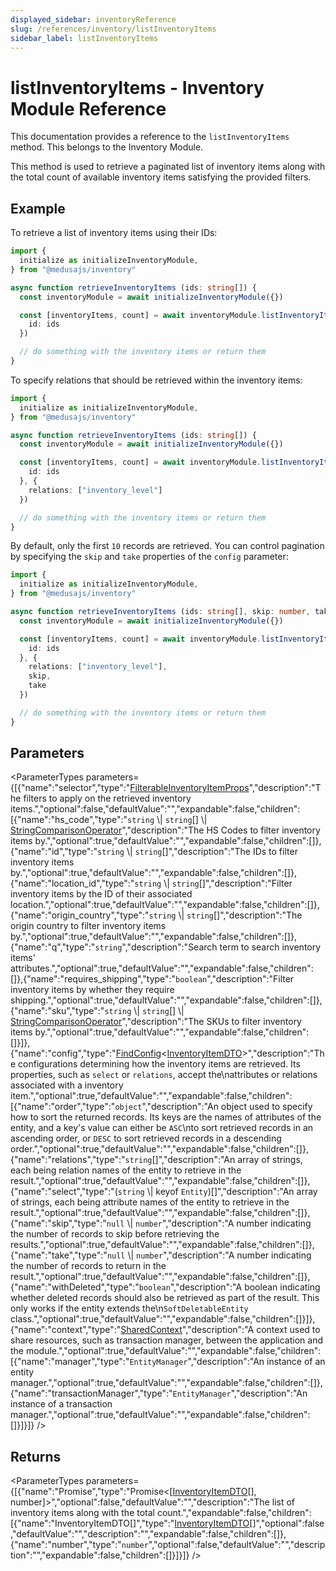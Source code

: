 ```yaml
---
displayed_sidebar: inventoryReference
slug: /references/inventory/listInventoryItems
sidebar_label: listInventoryItems
---
```



# listInventoryItems - Inventory Module Reference

This documentation provides a reference to the `listInventoryItems` method. This belongs to the Inventory Module.

This method is used to retrieve a paginated list of inventory items along with the total count of available inventory items satisfying the provided filters.

## Example

To retrieve a list of inventory items using their IDs:

```ts
import { 
  initialize as initializeInventoryModule,
} from "@medusajs/inventory"

async function retrieveInventoryItems (ids: string[]) {
  const inventoryModule = await initializeInventoryModule({})

  const [inventoryItems, count] = await inventoryModule.listInventoryItems({
    id: ids
  })

  // do something with the inventory items or return them
}
```

To specify relations that should be retrieved within the inventory items:

```ts
import { 
  initialize as initializeInventoryModule,
} from "@medusajs/inventory"

async function retrieveInventoryItems (ids: string[]) {
  const inventoryModule = await initializeInventoryModule({})

  const [inventoryItems, count] = await inventoryModule.listInventoryItems({
    id: ids
  }, {
    relations: ["inventory_level"]
  })

  // do something with the inventory items or return them
}
```

By default, only the first `10` records are retrieved. You can control pagination by specifying the `skip` and `take` properties of the `config` parameter:

```ts
import { 
  initialize as initializeInventoryModule,
} from "@medusajs/inventory"

async function retrieveInventoryItems (ids: string[], skip: number, take: number) {
  const inventoryModule = await initializeInventoryModule({})

  const [inventoryItems, count] = await inventoryModule.listInventoryItems({
    id: ids
  }, {
    relations: ["inventory_level"],
    skip,
    take
  })

  // do something with the inventory items or return them
}
```

## Parameters

<ParameterTypes parameters={[{"name":"selector","type":"[FilterableInventoryItemProps](../../interfaces/inventory.FilterableInventoryItemProps.mdx)","description":"The filters to apply on the retrieved inventory items.","optional":false,"defaultValue":"","expandable":false,"children":[{"name":"hs_code","type":"`string` \\| `string`[] \\| [StringComparisonOperator](../../interfaces/inventory.StringComparisonOperator.mdx)","description":"The HS Codes to filter inventory items by.","optional":true,"defaultValue":"","expandable":false,"children":[]},{"name":"id","type":"`string` \\| `string`[]","description":"The IDs to filter inventory items by.","optional":true,"defaultValue":"","expandable":false,"children":[]},{"name":"location_id","type":"`string` \\| `string`[]","description":"Filter inventory items by the ID of their associated location.","optional":true,"defaultValue":"","expandable":false,"children":[]},{"name":"origin_country","type":"`string` \\| `string`[]","description":"The origin country to filter inventory items by.","optional":true,"defaultValue":"","expandable":false,"children":[]},{"name":"q","type":"`string`","description":"Search term to search inventory items' attributes.","optional":true,"defaultValue":"","expandable":false,"children":[]},{"name":"requires_shipping","type":"`boolean`","description":"Filter inventory items by whether they require shipping.","optional":true,"defaultValue":"","expandable":false,"children":[]},{"name":"sku","type":"`string` \\| `string`[] \\| [StringComparisonOperator](../../interfaces/inventory.StringComparisonOperator.mdx)","description":"The SKUs to filter inventory items by.","optional":true,"defaultValue":"","expandable":false,"children":[]}]},{"name":"config","type":"[FindConfig](../../interfaces/inventory.FindConfig.mdx)&#60;[InventoryItemDTO](../../types/inventory.InventoryItemDTO.mdx)&#62;","description":"The configurations determining how the inventory items are retrieved. Its properties, such as `select` or `relations`, accept the\nattributes or relations associated with a inventory item.","optional":true,"defaultValue":"","expandable":false,"children":[{"name":"order","type":"`object`","description":"An object used to specify how to sort the returned records. Its keys are the names of attributes of the entity, and a key's value can either be `ASC`\nto sort retrieved records in an ascending order, or `DESC` to sort retrieved records in a descending order.","optional":true,"defaultValue":"","expandable":false,"children":[]},{"name":"relations","type":"`string`[]","description":"An array of strings, each being relation names of the entity to retrieve in the result.","optional":true,"defaultValue":"","expandable":false,"children":[]},{"name":"select","type":"(`string` \\| keyof `Entity`)[]","description":"An array of strings, each being attribute names of the entity to retrieve in the result.","optional":true,"defaultValue":"","expandable":false,"children":[]},{"name":"skip","type":"`null` \\| `number`","description":"A number indicating the number of records to skip before retrieving the results.","optional":true,"defaultValue":"","expandable":false,"children":[]},{"name":"take","type":"`null` \\| `number`","description":"A number indicating the number of records to return in the result.","optional":true,"defaultValue":"","expandable":false,"children":[]},{"name":"withDeleted","type":"`boolean`","description":"A boolean indicating whether deleted records should also be retrieved as part of the result. This only works if the entity extends the\n`SoftDeletableEntity` class.","optional":true,"defaultValue":"","expandable":false,"children":[]}]},{"name":"context","type":"[SharedContext](../../interfaces/inventory.SharedContext.mdx)","description":"A context used to share resources, such as transaction manager, between the application and the module.","optional":true,"defaultValue":"","expandable":false,"children":[{"name":"manager","type":"`EntityManager`","description":"An instance of an entity manager.","optional":true,"defaultValue":"","expandable":false,"children":[]},{"name":"transactionManager","type":"`EntityManager`","description":"An instance of a transaction manager.","optional":true,"defaultValue":"","expandable":false,"children":[]}]}]} />

## Returns

<ParameterTypes parameters={[{"name":"Promise","type":"Promise&#60;[[InventoryItemDTO](../../types/inventory.InventoryItemDTO.mdx)[], number]&#62;","optional":false,"defaultValue":"","description":"The list of inventory items along with the total count.","expandable":false,"children":[{"name":"InventoryItemDTO[]","type":"[InventoryItemDTO](../../types/inventory.InventoryItemDTO.mdx)[]","optional":false,"defaultValue":"","description":"","expandable":false,"children":[]},{"name":"number","type":"`number`","optional":false,"defaultValue":"","description":"","expandable":false,"children":[]}]}]} />
